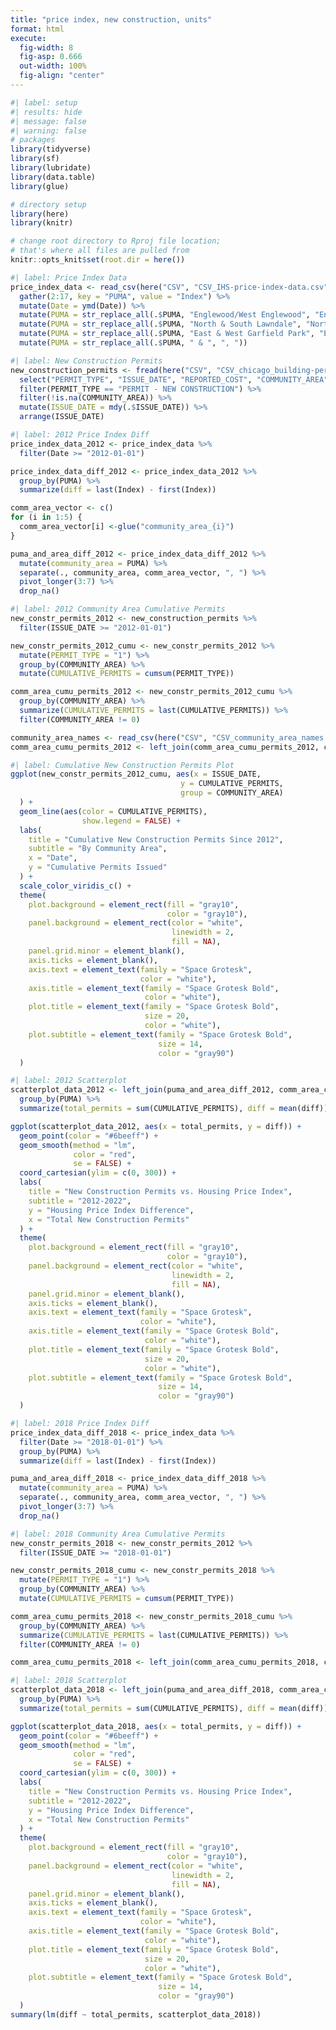 ```yaml
---
title: "price index, new construction, units"
format: html
execute:
  fig-width: 8
  fig-asp: 0.666
  out-width: 100%
  fig-align: "center"
---
```

```r
#| label: setup
#| results: hide
#| message: false
#| warning: false
# packages
library(tidyverse)
library(sf)
library(lubridate)
library(data.table)
library(glue)

# directory setup
library(here)
library(knitr)

# change root directory to Rproj file location;
# that's where all files are pulled from
knitr::opts_knit$set(root.dir = here())
```

```r
#| label: Price Index Data
price_index_data <- read_csv(here("CSV", "CSV_IHS-price-index-data.csv")) %>% 
  gather(2:17, key = "PUMA", value = "Index") %>% 
  mutate(Date = ymd(Date)) %>% 
  mutate(PUMA = str_replace_all(.$PUMA, "Englewood/West Englewood", "Englewood, West Englewood")) %>% 
  mutate(PUMA = str_replace_all(.$PUMA, "North & South Lawndale", "North Lawndale, South Lawndale")) %>% 
  mutate(PUMA = str_replace_all(.$PUMA, "East & West Garfield Park", "East Garfield Park, West Garfield Park")) %>% 
  mutate(PUMA = str_replace_all(.$PUMA, " & ", ", ")) 
```
```r
#| label: New Construction Permits
new_construction_permits <- fread(here("CSV", "CSV_chicago_building-permits.csv")) %>% 
  select("PERMIT_TYPE", "ISSUE_DATE", "REPORTED_COST", "COMMUNITY_AREA", "XCOORDINATE", "YCOORDINATE", "LATITUDE", "LONGITUDE") %>% 
  filter(PERMIT_TYPE == "PERMIT - NEW CONSTRUCTION") %>%
  filter(!is.na(COMMUNITY_AREA)) %>% 
  mutate(ISSUE_DATE = mdy(.$ISSUE_DATE)) %>% 
  arrange(ISSUE_DATE)
```


```r
#| label: 2012 Price Index Diff
price_index_data_2012 <- price_index_data %>% 
  filter(Date >= "2012-01-01")

price_index_data_diff_2012 <- price_index_data_2012 %>% 
  group_by(PUMA) %>% 
  summarize(diff = last(Index) - first(Index))

comm_area_vector <- c()
for (i in 1:5) {
  comm_area_vector[i] <-glue("community_area_{i}")
}

puma_and_area_diff_2012 <- price_index_data_diff_2012 %>% 
  mutate(community_area = PUMA) %>% 
  separate(., community_area, comm_area_vector, ", ") %>% 
  pivot_longer(3:7) %>% 
  drop_na()
```


```r
#| label: 2012 Community Area Cumulative Permits
new_constr_permits_2012 <- new_construction_permits %>% 
  filter(ISSUE_DATE >= "2012-01-01")

new_constr_permits_2012_cumu <- new_constr_permits_2012 %>% 
  mutate(PERMIT_TYPE = "1") %>% 
  group_by(COMMUNITY_AREA) %>% 
  mutate(CUMULATIVE_PERMITS = cumsum(PERMIT_TYPE))

comm_area_cumu_permits_2012 <- new_constr_permits_2012_cumu %>% 
  group_by(COMMUNITY_AREA) %>% 
  summarize(CUMULATIVE_PERMITS = last(CUMULATIVE_PERMITS)) %>% 
  filter(COMMUNITY_AREA != 0)

community_area_names <- read_csv(here("CSV", "CSV_community_area_names.csv"))
comm_area_cumu_permits_2012 <- left_join(comm_area_cumu_permits_2012, community_area_names, by = c("COMMUNITY_AREA" = "Number"))
```

```r
#| label: Cumulative New Construction Permits Plot
ggplot(new_constr_permits_2012_cumu, aes(x = ISSUE_DATE, 
                                      y = CUMULATIVE_PERMITS,
                                      group = COMMUNITY_AREA)
  ) +
  geom_line(aes(color = CUMULATIVE_PERMITS),
                show.legend = FALSE) + 
  labs(
    title = "Cumulative New Construction Permits Since 2012",
    subtitle = "By Community Area",
    x = "Date",
    y = "Cumulative Permits Issued"
  ) +
  scale_color_viridis_c() +
  theme(
    plot.background = element_rect(fill = "gray10",
                                   color = "gray10"),
    panel.background = element_rect(color = "white",
                                    linewidth = 2,
                                    fill = NA),
    panel.grid.minor = element_blank(),
    axis.ticks = element_blank(),
    axis.text = element_text(family = "Space Grotesk",
                             color = "white"),
    axis.title = element_text(family = "Space Grotesk Bold",
                              color = "white"),
    plot.title = element_text(family = "Space Grotesk Bold",
                              size = 20,
                              color = "white"),
    plot.subtitle = element_text(family = "Space Grotesk Bold",
                                 size = 14,
                                 color = "gray90")
  ) 

```

```r
#| label: 2012 Scatterplot
scatterplot_data_2012 <- left_join(puma_and_area_diff_2012, comm_area_cumu_permits_2012, by = c("value" = "Name")) %>% 
  group_by(PUMA) %>% 
  summarize(total_permits = sum(CUMULATIVE_PERMITS), diff = mean(diff))

ggplot(scatterplot_data_2012, aes(x = total_permits, y = diff)) + 
  geom_point(color = "#6beeff") +
  geom_smooth(method = "lm",
              color = "red",
              se = FALSE) + 
  coord_cartesian(ylim = c(0, 300)) + 
  labs(
    title = "New Construction Permits vs. Housing Price Index",
    subtitle = "2012-2022",
    y = "Housing Price Index Difference",
    x = "Total New Construction Permits"
  ) +
  theme(
    plot.background = element_rect(fill = "gray10",
                                   color = "gray10"),
    panel.background = element_rect(color = "white",
                                    linewidth = 2,
                                    fill = NA),
    panel.grid.minor = element_blank(),
    axis.ticks = element_blank(),
    axis.text = element_text(family = "Space Grotesk",
                             color = "white"),
    axis.title = element_text(family = "Space Grotesk Bold",
                              color = "white"),
    plot.title = element_text(family = "Space Grotesk Bold",
                              size = 20,
                              color = "white"),
    plot.subtitle = element_text(family = "Space Grotesk Bold",
                                 size = 14,
                                 color = "gray90")
  ) 
```

```r
#| label: 2018 Price Index Diff
price_index_data_diff_2018 <- price_index_data %>% 
  filter(Date >= "2018-01-01") %>% 
  group_by(PUMA) %>% 
  summarize(diff = last(Index) - first(Index))

puma_and_area_diff_2018 <- price_index_data_diff_2018 %>% 
  mutate(community_area = PUMA) %>% 
  separate(., community_area, comm_area_vector, ", ") %>% 
  pivot_longer(3:7) %>% 
  drop_na()

```

```r
#| label: 2018 Community Area Cumulative Permits
new_constr_permits_2018 <- new_constr_permits_2012 %>% 
  filter(ISSUE_DATE >= "2018-01-01")

new_constr_permits_2018_cumu <- new_constr_permits_2018 %>% 
  mutate(PERMIT_TYPE = "1") %>% 
  group_by(COMMUNITY_AREA) %>% 
  mutate(CUMULATIVE_PERMITS = cumsum(PERMIT_TYPE))

comm_area_cumu_permits_2018 <- new_constr_permits_2018_cumu %>% 
  group_by(COMMUNITY_AREA) %>% 
  summarize(CUMULATIVE_PERMITS = last(CUMULATIVE_PERMITS)) %>% 
  filter(COMMUNITY_AREA != 0)

comm_area_cumu_permits_2018 <- left_join(comm_area_cumu_permits_2018, community_area_names, by = c("COMMUNITY_AREA" = "Number"))
```

```r
#| label: 2018 Scatterplot
scatterplot_data_2018 <- left_join(puma_and_area_diff_2018, comm_area_cumu_permits_2018, by = c("value" = "Name")) %>% 
  group_by(PUMA) %>% 
  summarize(total_permits = sum(CUMULATIVE_PERMITS), diff = mean(diff))

ggplot(scatterplot_data_2018, aes(x = total_permits, y = diff)) + 
  geom_point(color = "#6beeff") +
  geom_smooth(method = "lm",
              color = "red",
              se = FALSE) + 
  coord_cartesian(ylim = c(0, 300)) + 
  labs(
    title = "New Construction Permits vs. Housing Price Index",
    subtitle = "2012-2022",
    y = "Housing Price Index Difference",
    x = "Total New Construction Permits"
  ) +
  theme(
    plot.background = element_rect(fill = "gray10",
                                   color = "gray10"),
    panel.background = element_rect(color = "white",
                                    linewidth = 2,
                                    fill = NA),
    panel.grid.minor = element_blank(),
    axis.ticks = element_blank(),
    axis.text = element_text(family = "Space Grotesk",
                             color = "white"),
    axis.title = element_text(family = "Space Grotesk Bold",
                              color = "white"),
    plot.title = element_text(family = "Space Grotesk Bold",
                              size = 20,
                              color = "white"),
    plot.subtitle = element_text(family = "Space Grotesk Bold",
                                 size = 14,
                                 color = "gray90")
  ) 
summary(lm(diff ~ total_permits, scatterplot_data_2018))
```

